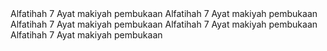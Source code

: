 


<CardGrid> 
Alfatihah
  7 Ayat
  makiyah
  pembukaan
</CardGrid>

<CardGrid> 
Alfatihah
  7 Ayat
  makiyah
  pembukaan
</CardGrid>

<CardGrid> 
Alfatihah
  7 Ayat
  makiyah
  pembukaan
</CardGrid>

<CardGrid> 
Alfatihah
  7 Ayat
  makiyah
  pembukaan
</CardGrid>

<CardGrid> 
Alfatihah
  7 Ayat
  makiyah
  pembukaan
</CardGrid>
